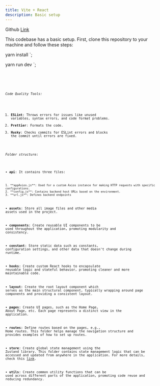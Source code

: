 ```yaml
---
title: Vite + React
description: Basic setup
---
```


Github [Link](https://github.com/Cyces-Innovation-Labs/vite-react_boilerplate)

This codebase has a basic setup. First, clone this repository to your machine and follow these steps:


yarn install
`;

yarn run dev
`;

<Code code={yarnInstall} lang="js" />

<Code code={yarnRun} lang="js" />

###### Code Quality Tools:

1. **ESLint**: Throws errors for issues like unused variables, syntax errors, and code format problems.
2. **Prettier**: Formats the code.
3. **Husky**: Checks commits for ESLint errors and blocks the commit until errors are fixed.

###### Folder structure:

• **api**: It contains three files:

    1. **appAxios.js**: Used for a custom Axios instance for making HTTP requests with specific  configurations.
    2. **config.js**: Contains backend host URLs based on the environment.
    3. **url.js**: Defines backend endpoints

• **assets**: Store all image files and other media assets used in the project.

• **components**: Create reusable UI components to be used throughout the application, promoting modularity and consistency.

• **constant**: Store static data such as constants, configuration settings, and other data that doesn't change during runtime.

• **hooks**: Create custom React hooks to encapsulate reusable logic and stateful behavior, promoting cleaner and more maintainable code.

• **layout**: Create the root layout component which serves as the main structural component, typically wrapping around page components and providing a consistent layout.

• **pages**: Create UI pages, such as the Home Page, About Page, etc. Each page represents a distinct view in the application.

• **routes**: Define routes based on the pages, e.g., Home routes. This folder helps manage the navigation structure and provides examples of how to set up routes.

• **store**: Create global state management using the Zustand library. This folder contains state management logic that can be accessed and updated from anywhere in the application. For more details, check this [link](https://docs.pmnd.rs/zustand/getting-started/introduction).

• **utils**: Create common utility functions that can be used across different parts of the application, promoting code reuse and reducing redundancy.
